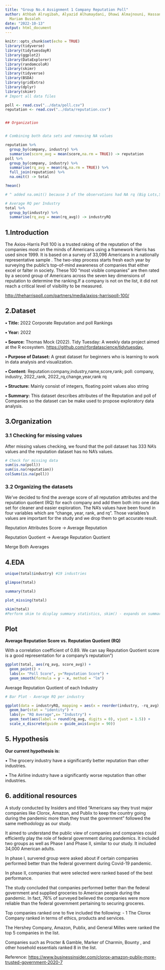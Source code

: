 ```yaml
---
title: "Group No.4 Assignment 1 Company Reputation Poll"
author: Athbah Alrugibah, Alyazid Alhumaydani, Dhawi Almajnouni, Hassan AlTamimi,
  Mariam Busaleh
date: "2022-10-13"
output: html_document
---
```


```r
knitr::opts_chunk$set(echo = TRUE)
library(tidyverse)
library(tidytuesdayR)
library(ggplot2)
library(DataExplorer)
library(randomcoloR)
library(skimr)
library(tidyverse)
library(BSDA)
library(gridExtra)
library(dplyr)
library(skimr)
# Import all data files

poll <- read.csv("../data/poll.csv")
reputation <- read.csv("../data/reputation.csv")


## Organization


# Combining both data sets and removing NA values 

reputation %>%
  group_by(company, industry) %>%
  summarise(score_avg = mean(score,na.rm = TRUE)) -> reputation
poll %>%
  group_by(company, industry) %>%
  summarise(rq_avg = mean(rq,na.rm = TRUE)) %>%
  full_join(reputation) %>%
  na.omit() -> total

?mean()

# ^ added na.omit() because 3 of the observations had NA rq (Big Lots,Shein,Stellantis)

# Average RQ per Industry
total %>%
  group_by(industry) %>%
  summarise(rq_avg = mean(rq_avg)) -> industryRQ

```

## 1.Introduction

The Axios-Harris Poll 100 is a trusted raking of the reputation of the
companies most on the minds of Americans using a framework Harris has
used since 1999. It is based on a survey of 33,096 Americans in a nationally representative sample . The two-step process starts fresh each year by surveying the public’s top-of-mind awareness of companies that either excel or falter in society. These 100 “most visible companies” are then rated by a second group of Americans across the seven key dimensions of reputation to determine the ranking.If a company is not on the list, it did not reach a critical level of visibility to be measured.

<http://theharrispoll.com/partners/media/axios-harrispoll-100/>

## 2.Dataset

**• Title:** 2022 Corporate Reputation and poll Rankings

**• Year:** 2022

**• Source:** Thomas Mock (2022). Tidy Tuesday: A weekly data project aimed at the R ecosystem. <https://github.com/rfordatascience/tidytuesday.>

**• Purpose of Dataset:** A great dataset for beginners who is learning to work in data analysis and visualization.

**• Content:** Reputation:company,industry,name,score,rank;
               poll: company, industry, 2022_rank, 2022_rq,change,year,rank rq

**• Structure:** Mainly consist of integers, floating point values also string

**• Summary:** This dataset describes attributes of the Reputation and poll of Companies so the dataset can be make used to propose exploratory data analysis.

## 3.Organization
### 3.1 Checking for missing values
After missing values checking, we found that the poll dataset has 333 NA’s values and the reputation dataset has no NA’s values.
```r
# Check for missing data
sum(is.na(poll))
sum(is.na(reputation))
colSums(is.na(poll))
```
### 3.2 Organizing the datasets
We've decided to find the average score of all reputation attributes and the reputation quotient (RQ) for each company and add them both into one data set for cleaner and easier exploration.
The NA’s values have been found in four variables which are “change, year, rank, and rq”. Those variables’s values are important for the study and we drop them to get accurate result.

  Reputation Attributes Score -> Average Reputation\n
  
  Reputation Quotient -> Average Reputation Quotient\n
    
  Merge Both Averages
  
## 4.EDA

```r
unique(total$industry) #19 industries

glimpse(total)

summary(total)

plot_missing(total)

skim(total) 
#Perform skim to display summary statistics, skim() - expands on summary() by providing larger set of statistics
```

## Plot

**Average Reputation Score vs. Reputation Quotient (RQ)**

With a correlation coefficient of 0.89. We can say Reputation Quotient score is a good representation for a company's reputation")
```r
ggplot(total, aes(rq_avg, score_avg)) +
  geom_point() +
  labs(x= "Poll Score", y="Reputation Score") +
  geom_smooth(formula = y ~ x, method = "lm")
```


Average Reputation Quotient of each Industry
```r
# Bar Plot - Average RQ per industry

ggplot(data = industryRQ, mapping = aes(x = reorder(industry, -rq_avg), rq_avg)) + 
  geom_bar(stat = "identity") +
  labs(y= "RQ Average",x= "Industry") +
  geom_text(aes(label = round(rq_avg, digits = 0), vjust = 1.5)) +
  scale_x_discrete(guide = guide_axis(angle = 90))
```


## 5. Hypothesis

 **Our current hypothesis is:** 
 
•  The grocery industry have a significantly better reputation than other industries.

•  The Airline industry have a significantly worse reputation than other industries.


## 6. additional resources
A study conducted by Insiders and titled "Americans say they trust major companies like Clorox, Amazon, and Publix to keep the country going during the pandemic more than they trust the government" followed the same methodology as our study.

It aimed to understand the public view of companies and companies could efficiently play the role of federal government during pandemics. It included two groups as well as Phase I and Phase II, similar to our study. It included 34,000 American adults. 

In phase I, survered group were asked about if certain companies performed better than the federal goverment during Covid-19 pandemic. 

In phase II, companies that were selected were ranked based of the best performance. 

The study concluded that companies performed better than the federal government and supplied groceries to American people during the pandemic. In fact, 76% of surveyed believed the companies were more reliable than the federal government pertaining to securing groceres.

Top companies ranked one to five included the following:
- 1  The Clorox Company ranked in terms of ethics, products and services.

The Hershey Company, Amazon, Publix, and General Milles were ranked the top 5 companies in the list. 

Companies such as Procter & Gamble, Marker of Charmin, Bounty , and other hosehold essentials ranked 8 in the list. 

Reference: <https://www.businessinsider.com/clorox-amazon-publix-more-trusted-government-2020-7>